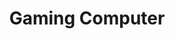 ---
title: "Gaming Computer"
meta_title: "Gaming Computer craft"
description: "Craft de Gaming Computer"
rank: "s"
draft: false
name: "Gaming Computer"
recipe_img: "https://wiki.pokexgames.com/images/f/ff/Gaming_Computer.png"
level: 102
craft_time: 18000
result: 1
value_npc: 1
ingredients:
  - name: "Drawing Clipboards"
    quantity: 5
    item_img: "https://wiki.pokexgames.com/images/3/36/Drawing_Clipboard.png"
    value_npc: 1
  - name: "Corrupted Champion Belt"
    quantity: 3
    item_img: "https://wiki.pokexgames.com/images/6/6b/Corrupted-Belt-of-Champion.gif"
    value_npc: 1
  - name: "Elefish Fin"
    quantity: 3
    item_img: "https://wiki.pokexgames.com/images/1/1f/Elefish_Fin.png"
    value_npc: 1
  - name: "Corrupted Magnet"
    quantity: 3
    item_img: "https://wiki.pokexgames.com/images/0/09/Corrupted-Magnet.gif"
    value_npc: 1
---